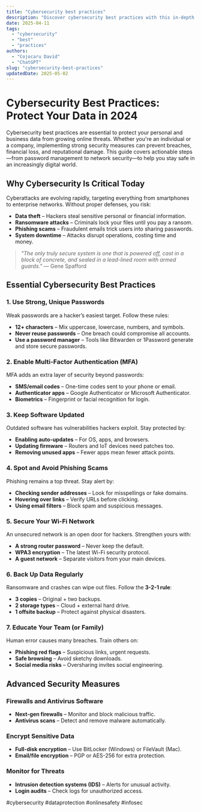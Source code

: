 ```yaml
---
title: "Cybersecurity best practices"
description: "Discover cybersecurity best practices with this in-depth guide, providing actionable insights and practical tips to boost your knowledge and results."
date: 2025-04-11
tags:
  - "cybersecurity"
  - "best"
  - "practices"
authors:
  - "Cojocaru David"
  - "ChatGPT"
slug: "cybersecurity-best-practices"
updatedDate: 2025-05-02
---
```


# Cybersecurity Best Practices: Protect Your Data in 2024  

Cybersecurity best practices are essential to protect your personal and business data from growing online threats. Whether you're an individual or a company, implementing strong security measures can prevent breaches, financial loss, and reputational damage. This guide covers actionable steps—from password management to network security—to help you stay safe in an increasingly digital world.  

## Why Cybersecurity Is Critical Today  

Cyberattacks are evolving rapidly, targeting everything from smartphones to enterprise networks. Without proper defenses, you risk:  

- **Data theft** – Hackers steal sensitive personal or financial information.  
- **Ransomware attacks** – Criminals lock your files until you pay a ransom.  
- **Phishing scams** – Fraudulent emails trick users into sharing passwords.  
- **System downtime** – Attacks disrupt operations, costing time and money.  

> *"The only truly secure system is one that is powered off, cast in a block of concrete, and sealed in a lead-lined room with armed guards."* — Gene Spafford  

## Essential Cybersecurity Best Practices  

### 1. Use Strong, Unique Passwords  

Weak passwords are a hacker’s easiest target. Follow these rules:  

- **12+ characters** – Mix uppercase, lowercase, numbers, and symbols.  
- **Never reuse passwords** – One breach could compromise all accounts.  
- **Use a password manager** – Tools like Bitwarden or 1Password generate and store secure passwords.  

### 2. Enable Multi-Factor Authentication (MFA)  

MFA adds an extra layer of security beyond passwords:  

- **SMS/email codes** – One-time codes sent to your phone or email.  
- **Authenticator apps** – Google Authenticator or Microsoft Authenticator.  
- **Biometrics** – Fingerprint or facial recognition for login.  

### 3. Keep Software Updated  

Outdated software has vulnerabilities hackers exploit. Stay protected by:  

- **Enabling auto-updates** – For OS, apps, and browsers.  
- **Updating firmware** – Routers and IoT devices need patches too.  
- **Removing unused apps** – Fewer apps mean fewer attack points.  

### 4. Spot and Avoid Phishing Scams  

Phishing remains a top threat. Stay alert by:  

- **Checking sender addresses** – Look for misspellings or fake domains.  
- **Hovering over links** – Verify URLs before clicking.  
- **Using email filters** – Block spam and suspicious messages.  

### 5. Secure Your Wi-Fi Network  

An unsecured network is an open door for hackers. Strengthen yours with:  

- **A strong router password** – Never keep the default.  
- **WPA3 encryption** – The latest Wi-Fi security protocol.  
- **A guest network** – Separate visitors from your main devices.  

### 6. Back Up Data Regularly  

Ransomware and crashes can wipe out files. Follow the **3-2-1 rule**:  

- **3 copies** – Original + two backups.  
- **2 storage types** – Cloud + external hard drive.  
- **1 offsite backup** – Protect against physical disasters.  

### 7. Educate Your Team (or Family)  

Human error causes many breaches. Train others on:  

- **Phishing red flags** – Suspicious links, urgent requests.  
- **Safe browsing** – Avoid sketchy downloads.  
- **Social media risks** – Oversharing invites social engineering.  

## Advanced Security Measures  

### Firewalls and Antivirus Software  

- **Next-gen firewalls** – Monitor and block malicious traffic.  
- **Antivirus scans** – Detect and remove malware automatically.  

### Encrypt Sensitive Data  

- **Full-disk encryption** – Use BitLocker (Windows) or FileVault (Mac).  
- **Email/file encryption** – PGP or AES-256 for extra protection.  

### Monitor for Threats  

- **Intrusion detection systems (IDS)** – Alerts for unusual activity.  
- **Login audits** – Check logs for unauthorized access.  

#cybersecurity #dataprotection #onlinesafety #infosec